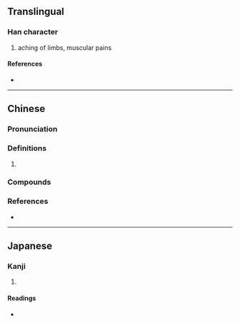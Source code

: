 {{character info/new}}
==Translingual==

===Han character===
{{Han char|rn=104|rad=疒|as=04|sn=9|four=00189|canj=KF,XKF|ids=⿸疒火}}

# aching of limbs, muscular pains

====References====
* {{Han ref|kx=0769.240|dkj=22044|dj=1180.010|hdz=42663.100|uh=75A2|ud=30114|bh=ACCF|bd=44239}}

----

==Chinese==
{{zh-forms}}
{{zh-wp}}

===Pronunciation===
{{zh-pron
|m=chèn
|c=can3,can2
|mc=y
|oc=y
|cat=n
}}

===Definitions===
{{zh-hanzi}}

# {{rfdef|zh}}

===Compounds===
{{zh-der|疢如疾首|疾疢|疢頭怪腦}}

===References===
* {{R:yue:mfccd}}

----

==Japanese==

===Kanji===
{{ja-kanji|grade=|rs=疒04}}

# {{rfdef|ja|sort=疒04}}

====Readings====
* {{ja-readings|on=[[ちん]] (chin)|kun=|nanori=}}